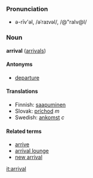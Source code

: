===Pronunciation===
*ə-rīv'əl, /əˈraɪvəl/, /@"raIv@l/

===Noun===
'''arrival''' ([[arrivals]])

====Antonyms====
*[[departure]]

====Translations====

*Finnish: [[saapuminen]]
*Slovak: [[príchod]] ''m''
*Swedish: [[ankomst]] ''c''


====Related terms====
*[[arrive]]
*[[arrival lounge]]
*[[new arrival]]

[[it:arrival]]